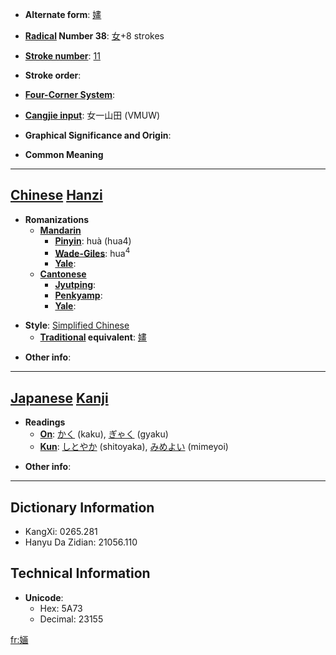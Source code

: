 * '''Alternate form''': [[嫿]]

* '''[[Wiktionary:Chinese radical index| Radical]] Number 38''': [[Wiktionary:Chinese radical index 女|女]]+8 strokes

* '''[[Wiktionary:Chinese total strokes index|Stroke number]]''': [[Wiktionary:Chinese total strokes index 11|11]]

* '''Stroke order''': 

* '''[[Wiktionary:Chinese four corner index|Four-Corner System]]''': 

* '''[[Wiktionary:Chinese Cangjie index|Cangjie input]]''': 女一山田 (VMUW)

* '''Graphical Significance and Origin''': 

* '''Common Meaning'''

----

== [[Chinese]] [[Hanzi]] ==

* '''Romanizations'''
** '''[[Mandarin]]'''
*** '''[[Pinyin]]''': huà (hua4)
*** '''[[Wade-Giles]]''': hua<sup>4</sup>
*** '''[[Yale]]''': 
** '''[[Cantonese]]'''
*** '''[[Jyutping]]''':
*** '''[[Penkyamp]]''': 
*** '''[[Yale]]''': 

* '''Style''': [[Simplified Chinese]] 
** '''[[Traditional Chinese|Traditional]] equivalent''': [[嫿]]

* '''Other info''': 

----

== [[Japanese]] [[Kanji]] ==

* '''Readings'''
** '''[[On]]''': [[かく]] (kaku), [[ぎゃく]] (gyaku)
** '''[[Kun]]''': [[しとやか]] (shitoyaka), [[みめよい]] (mimeyoi)

* '''Other info''':  

----

== Dictionary Information ==

* KangXi: 0265.281
* Hanyu Da Zidian: 21056.110

== Technical Information ==

* '''Unicode''':
** Hex: 5A73
** Decimal: 23155

[[fr:婳]]